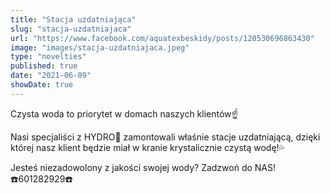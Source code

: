 ```yaml
---
title: "Stacja uzdatniająca"
slug: "stacja-uzdatniajaca"
url: "https://www.facebook.com/aquatexbeskidy/posts/120530696863430"
image: "images/stacja-uzdatniajaca.jpeg"
type: "novelties"
published: true
date: "2021-06-09"
showDate: true
---
```


Czysta woda to priorytet w domach naszych klientów☝

Nasi specjaliści z HYDRO💪 zamontowali właśnie stacje uzdatniającą, dzięki której nasz klient będzie miał w kranie krystalicznie czystą wodę!💦

Jesteś niezadowolony z jakości swojej wody? Zadzwoń do NAS!  ☎️601282929☎️
